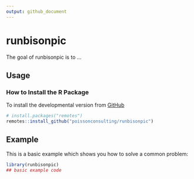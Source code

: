 ```yaml
---
output: github_document
---
```


# runbisonpic

<!-- badges: start -->
<!-- badges: end -->

The goal of runbisonpic is to ...

## Usage

### How to Install the R Package

To install the developmental version from
[GitHub](https://github.com/poissonconsulting/runbisonpic)

```r
# install.packages("remotes")
remotes::install_github("poissonconsulting/runbisonpic")
```

## Example

This is a basic example which shows you how to solve a common problem:

``` r
library(runbisonpic)
## basic example code
```
